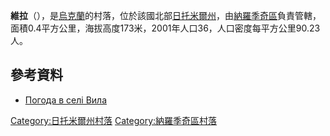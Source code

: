 {{coord|51|3|36|N|29|28|29|E|scale:30000|display=title}}

'''維拉'''（{{lang-uk|Вила}}），是[[烏克蘭|烏克蘭]]的村落，位於該國北部[[日托米爾州|日托米爾州]]，由[[納羅季奇區|納羅季奇區]]負責管轄，面積0.4平方公里，海拔高度173米，2001年人口36，人口密度每平方公里90.23人。

==參考資料==
* [http://weather.in.ua/ua/zhitomirskaja/3560 Погода в селі Вила] {{Wayback|url=http://weather.in.ua/ua/zhitomirskaja/3560 |date=20160305084324 }}

{{DEFAULTSORT:Вила}}
[[Category:日托米爾州村落|Category:日托米爾州村落]]
[[Category:納羅季奇區村落|Category:納羅季奇區村落]]


{{Zhytomyr-geo-stub}}